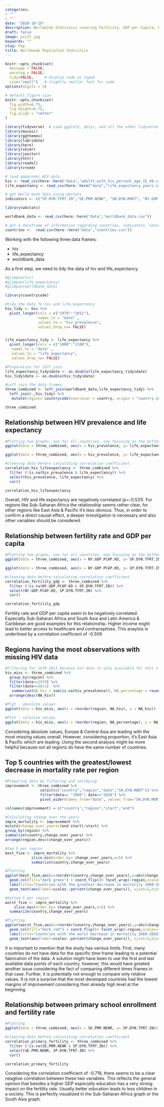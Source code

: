 ```yaml
---
categories:
- ""
- ""
date: "2020-10-19"
description: Worldwide Statistics covering Fertility, GDP per Capita, Mortality, HIV prevalence and school enrollment
draft: false
image: pic21.jpg
keywords: ""
slug: Pop
title: Worldwide Population Statistics
---
```


```r
knitr::opts_chunk$set(
  message = FALSE, 
  warning = FALSE, 
  tidy=FALSE,     # display code as typed
  size="small")   # slightly smaller font for code
options(digits = 3)

# default figure size
knitr::opts_chunk$set(
  fig.width=6.75, 
  fig.height=6.75,
  fig.align = "center"
)
```


```r
library(tidyverse)  # Load ggplot2, dplyr, and all the other tidyverse packages
library(mosaic)
library(ggthemes)
library(lubridate)
library(here)
library(skimr)
library(janitor)
library(httr)
library(readxl)
library(vroom)
```


```r

# load gapminder HIV data
hiv <- read_csv(here::here("data","adults_with_hiv_percent_age_15_49.csv"))
life_expectancy <- read_csv(here::here("data","life_expectancy_years.csv"))

# get World bank data using wbstats
indicators <- c("SP.DYN.TFRT.IN","SE.PRM.NENR", "SH.DYN.MORT", "NY.GDP.PCAP.KD")

library(wbstats)

worldbank_data <- read_csv(here::here("data","worldbank_data.csv"))

# get a dataframe of information regarding countries, indicators, sources, regions, indicator topics, lending types, income levels,  from the World Bank API 
countries <-  read.csv(here::here("data","countries.csv"))

```

Working with the following three data frames:

* hiv
* life_expectancy
* worldbank_data

As a first step, we need to tidy the data of hiv and life_expectancy.
```r
#glimpse(hiv)
#glimpse(life_expectancy)
#glimpse(worldbank_data)
```
```r
library(countrycode)

#tidy the data fo hiv and life_expectancy
hiv_tidy <- hiv %>%
  pivot_longer(cols = c("1979":"2011"),
               names_to = "date" , 
               values_to = "hiv_prevalence", 
               values_drop_na= FALSE)


life_expectancy_tidy <- life_expectancy %>%
  pivot_longer(cols = c("1800":"2100"),
   names_to = "date" , 
   values_to = "life_expectancy", 
   values_drop_na= FALSE)

#Preparation for left join 
life_expectancy_tidy$date <- as.double(life_expectancy_tidy$date)
hiv_tidy$date <- as.double(hiv_tidy$date)

#Left join the data frames
three_combined <- left_join(worldbank_data,life_expectancy_tidy) %>%
  left_join(.,hiv_tidy) %>%
   mutate(region= countrycode(sourcevar = country, origin = "country.name",destination = "region"))

three_combined


```

## Relationship between HIV prevalence and life expectancy

```r

#Plotting two graphs, one for all countries, one focusing on the different regions
ggplot(data = three_combined, aes(x = hiv_prevalence, y= life_expectancy )) + geom_point(alpha=0.4) + geom_smooth() + labs(title="Negative correlation between HIV prevalence and life expectancy",subtitle="HIV prevalence and life expectancy",x="HIV prevalence",y="Life expectancy") + theme_classic()

ggplot(data = three_combined, aes(x = hiv_prevalence, y= life_expectancy )) + geom_point(alpha=0.4) + geom_smooth(method="gam") + labs(title="Negative correlation between HIV prevalence and life expectancy",subtitle="HIV prevalence and life expectancy",x="HIV prevalence",y="Life expectancy") + theme_classic() + facet_wrap(~region, scales="free")

#cleaning data before calculating correlation coefficient
correlation_hiv_lifeexpectancy <- three_combined %>%
  filter (!is.na(hiv_prevalence & life_expectancy)) %>%
  select(hiv_prevalence, life_expectancy) %>% 
  cor()

correlation_hiv_lifeexpectancy
```

Overall, HIV and life expectancy are negatively correlated (p=-0.531). For regions like Sub-Saharan Africa the relationship seems rather clear, for other regions like East Asia & Pacific it's less obvious. Thus, in order to confirm a direct causal effect, a deeper investigation is necessary and also other variables should be considered.

## Relationship between fertility rate and GDP per capita

```r
#Plotting two graphs, one for all countries, one focusing on the different regions
ggplot(data = three_combined, aes(x = NY.GDP.PCAP.KD, y= SP.DYN.TFRT.IN)) + geom_point(alpha=0.4) + geom_smooth() + labs(title="Better living standard and healthcare access leads to less children",subtitle="GDP per capita and fertility rate",x="GDP per capita",y="Fertility rate") + theme_classic()

ggplot(data = three_combined, aes(x = NY.GDP.PCAP.KD, y= SP.DYN.TFRT.IN)) + geom_point(alpha=0.4) + geom_smooth(method = lm) + labs(title="Better living standard and healthcare access leads to less children",subtitle="GDP per capita and fertility rate",x="GDP per capita",y="Fertility rate") + theme_classic() + facet_wrap(~region, scales="free")

#cleaning data before calculating correlation coefficient
correlation_fertility_gdp <- three_combined %>%
  filter (!is.na(NY.GDP.PCAP.KD & SP.DYN.TFRT.IN)) %>%
  select(NY.GDP.PCAP.KD, SP.DYN.TFRT.IN) %>% 
  cor()

correlation_fertility_gdp


```

Fertility rate and GDP per capita seem to be negatively correlated. Especially Sub-Saharan Africa and South Asia and Latin America & Caribbean are good examples for this relationship. Higher income might lead to better access to healthcare and contraceptives. This anaylsis is underlined by a correlation coefficient of -0.509

## Regions having the most observations with missing HIV data 

```r

#Filtering for 1979-2011 because hiv data is only available for this time frame and then calculating both absolute and relative value of missing hiv data
hiv_miss <- three_combined %>%
  group_by(region) %>%
  filter(date>=1979) %>%
  filter(date<=2011)  %>%
   summarize(NA_hiv = sum(is.na(hiv_prevalence)), NA_percentage = round (NA_hiv/n(), digits = 4)) %>%
  arrange(desc(NA_hiv))

#Plot - absolute values
ggplot(data = hiv_miss, aes(x = reorder(region, NA_hiv), y = NA_hiv)) + geom_col() + coord_flip() + geom_text(aes(label=NA_hiv), vjust=0.5,hjust=2,angle=0, color="red", size=3) + labs(title="Missing HIV prevalence observations",subtitle="Per region / absolute values", y="Missing HIV data",x="") + theme_economist_white()

#Plot - relative values
ggplot(data = hiv_miss, aes(x = reorder(region, NA_percentage), y = NA_percentage)) + geom_col() + coord_flip() + geom_text(aes(label=scales::percent(NA_percentage)), vjust=0.5,hjust=2,angle=0, color="red", size=3) + labs(title="Missing HIV prevalence observations",subtitle="Per region / relative values", y="Missing HIV data",x="") + theme_economist_white()
```

Considering absolute values, Europe & Central Asia are leading with the most missing values overall. However, considering proportion, it's East Asia & Pacific which are leading. Using the second analysis might be more helpful because not all regions do have the same number of countries.

## Top 5 countries with the greatest/lowest decrease in mortality rate per region

```r

#Preparing data by filtering and untidying
improvement <- three_combined %>%
                select(c("country","region","date","SH.DYN.MORT")) %>% 
                filter(date== "1960"| date=="2016") %>%
                pivot_wider(names_from="date", values_from="SH.DYN.MORT")

colnames(improvement) = c("country","region","start","end")

#Calculating change over the years
impro_mortality <- improvement %>% 
mutate(change_over_years=(end-start)/start) %>% 
group_by(region) %>%
summarize(country,change_over_years) %>%
arrange(region,desc(change_over_years))

#top 5 per region
best_five <- impro_mortality %>%
            slice_min(order_by= change_over_years,n=5) %>%
            summarize(country,change_over_years)

#Plotting
ggplot(best_five,aes(x=reorder(country,change_over_years),y=abs(change_over_years))) +
  geom_col(fill="dark green") + coord_flip()+ facet_wrap(~region,scales="free") + 
  labs(title="Countries with the greatest decrease in mortality 1960-2016",subtitle="Top 5 countries per region ",y="Change in mortality rate between 1960 and 2016",x="") +
  geom_text(aes(label=scales::percent(change_over_years)), vjust=1,hjust=2, angle=0, color="black", size=2.5) 

#bottom 5 per region  
worst_five <- impro_mortality %>%
    slice_max(order_by= change_over_years,n=5) %>%
  summarize(country,change_over_years)

#Plotting
ggplot(worst_five,aes(x=reorder(country,change_over_years),y=abs(change_over_years))) +
  geom_col(fill="dark red") + coord_flip()+ facet_wrap(~region,scales="free") + 
  labs(title="Countries with the worst decrease in mortality 1960-2016",subtitle="Bottom 5 countries per region ",y="Change in mortality rate between 1960 and 2016",x="") +
  geom_text(aes(label=scales::percent(change_over_years)), vjust=1,hjust=2, angle=0, color="black", size=2.5) 
```

It is important to mention that the study has various limits. First, many countries do not have data for the specific time frame leading to a potential fabrication of the data. A solution might have been to use the first and last available data points of each country, however, this would have greated another issue considering the fact of comparing different times frames in that case. Further, it is potentially not enough to compare only relative values. It is not a surprise that the most developed countries had the lowest margins of improvement considering their already high level at the beginning. 

## Relationship between primary school enrollment and fertility rate

```r

#Plotting
ggplot(data = three_combined, aes(x = SE.PRM.NENR, y= SP.DYN.TFRT.IN)) + geom_point(alpha=0.4) + geom_smooth(method = lm) + labs(title="Better living standard and healthcare access leads to less children",subtitle="Primary school enrollment and fertility rate",x="Primary school enrollment",y="Fertility rate") + theme_classic() + facet_wrap(~region, scales="free")

#cleaning data before calculating correlation coefficient
correlation_primary_fertility <- three_combined %>%
  filter (!is.na(SE.PRM.NENR & SP.DYN.TFRT.IN)) %>%
  select(SE.PRM.NENR, SP.DYN.TFRT.IN) %>% 
  cor()

correlation_primary_fertility

```

Considering the correlation coefficient of -0.716, there seems to be a clear neagtive correlation between these two variables. This reflects the general opinion that besides a higher GDP especially education has a very strong impact on the fertility rate. Usually better education leads to less children in a society. This is perfectly visualized in the Sub-Saharan Africa graph or the South Asia graph.